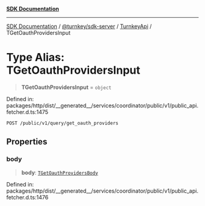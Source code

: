 [**SDK Documentation**](../../../../../README.mdx)

***

[SDK Documentation](../../../../../packages.mdx) / [@turnkey/sdk-server](../../../README.mdx) / [TurnkeyApi](../README.mdx) / TGetOauthProvidersInput

# Type Alias: TGetOauthProvidersInput

> **TGetOauthProvidersInput** = `object`

Defined in: packages/http/dist/\_\_generated\_\_/services/coordinator/public/v1/public\_api.fetcher.d.ts:1475

`POST /public/v1/query/get_oauth_providers`

## Properties

### body

> **body**: [`TGetOauthProvidersBody`](TGetOauthProvidersBody.mdx)

Defined in: packages/http/dist/\_\_generated\_\_/services/coordinator/public/v1/public\_api.fetcher.d.ts:1476
